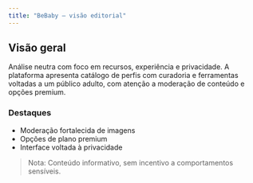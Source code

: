 ```yaml
---
title: "BeBaby — visão editorial"
---
```


## Visão geral

Análise neutra com foco em recursos, experiência e privacidade. A plataforma
apresenta catálogo de perfis com curadoria e ferramentas voltadas a um público
adulto, com atenção a moderação de conteúdo e opções premium.

### Destaques

- Moderação fortalecida de imagens
- Opções de plano premium
- Interface voltada à privacidade

> Nota: Conteúdo informativo, sem incentivo a comportamentos sensíveis.









